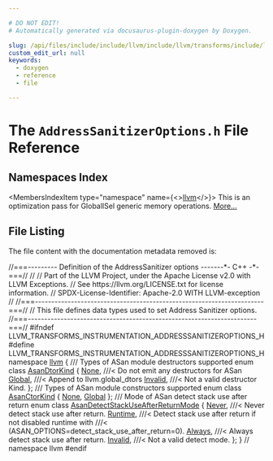 ```yaml
---

# DO NOT EDIT!
# Automatically generated via docusaurus-plugin-doxygen by Doxygen.

slug: /api/files/include/include/llvm/include/llvm/transforms/include/llvm/transforms/instrumentation/addresssanitizeroptions-h
custom_edit_url: null
keywords:
  - doxygen
  - reference
  - file

---
```





# The `AddressSanitizerOptions.h` File Reference

<DoxygenPage pluginConfig={pluginConfig}>



## Namespaces Index

<MembersIndex>

<MembersIndexItem
  type="namespace"
  name={<><a href="/docs/api/namespaces/llvm">llvm</a></>}>
This is an optimization pass for GlobalISel generic memory operations. <a href="/docs/api/namespaces/llvm/#details">More...</a>
</MembersIndexItem>

</MembersIndex>


## File Listing

The file content with the documentation metadata removed is:

<ProgramListing>

<Link id="l00001" /><CodeLine lineNumber="1"><Highlight kind="comment">//===--------- Definition of the AddressSanitizer options -------&#42;- C++ -&#42;-===//</Highlight><Highlight kind="normal"></Highlight></CodeLine>
<Link id="l00002" /><CodeLine lineNumber="2"><Highlight kind="normal"></Highlight><Highlight kind="comment">//</Highlight><Highlight kind="normal"></Highlight></CodeLine>
<Link id="l00003" /><CodeLine lineNumber="3"><Highlight kind="normal"></Highlight><Highlight kind="comment">// Part of the LLVM Project, under the Apache License v2.0 with LLVM Exceptions.</Highlight><Highlight kind="normal"></Highlight></CodeLine>
<Link id="l00004" /><CodeLine lineNumber="4"><Highlight kind="normal"></Highlight><Highlight kind="comment">// See https://llvm.org/LICENSE.txt for license information.</Highlight><Highlight kind="normal"></Highlight></CodeLine>
<Link id="l00005" /><CodeLine lineNumber="5"><Highlight kind="normal"></Highlight><Highlight kind="comment">// SPDX-License-Identifier: Apache-2.0 WITH LLVM-exception</Highlight><Highlight kind="normal"></Highlight></CodeLine>
<Link id="l00006" /><CodeLine lineNumber="6"><Highlight kind="normal"></Highlight><Highlight kind="comment">//</Highlight><Highlight kind="normal"></Highlight></CodeLine>
<Link id="l00007" /><CodeLine lineNumber="7"><Highlight kind="normal"></Highlight><Highlight kind="comment">//===----------------------------------------------------------------------===//</Highlight><Highlight kind="normal"></Highlight></CodeLine>
<Link id="l00008" /><CodeLine lineNumber="8"><Highlight kind="normal"></Highlight><Highlight kind="comment">// This file defines data types used to set Address Sanitizer options.</Highlight><Highlight kind="normal"></Highlight></CodeLine>
<Link id="l00009" /><CodeLine lineNumber="9"><Highlight kind="normal"></Highlight><Highlight kind="comment">//===----------------------------------------------------------------------===//</Highlight><Highlight kind="normal"></Highlight></CodeLine>
<Link id="l00010" /><CodeLine lineNumber="10"><Highlight kind="normal"></Highlight><Highlight kind="preprocessor">#ifndef LLVM&#95;TRANSFORMS&#95;INSTRUMENTATION&#95;ADDRESSSANITIZEROPTIONS&#95;H</Highlight><Highlight kind="normal"></Highlight></CodeLine>
<Link id="l00011" /><CodeLine lineNumber="11"><Highlight kind="normal"></Highlight><Highlight kind="preprocessor">#define LLVM&#95;TRANSFORMS&#95;INSTRUMENTATION&#95;ADDRESSSANITIZEROPTIONS&#95;H</Highlight><Highlight kind="normal"></Highlight></CodeLine>
<Link id="l00012" /><CodeLine lineNumber="12"><Highlight kind="normal"></Highlight></CodeLine>
<Link id="l00013" /><CodeLine lineNumber="13"><Highlight kind="normal"></Highlight><Highlight kind="keyword">namespace </Highlight><Highlight kind="normal"><a href="/docs/api/namespaces/llvm">llvm</a> &#123;</Highlight></CodeLine>
<Link id="l00014" /><CodeLine lineNumber="14"><Highlight kind="normal"></Highlight><Highlight kind="comment"></Highlight></CodeLine>
<Link id="l00015" /><CodeLine lineNumber="15"><Highlight kind="comment">/// Types of ASan module destructors supported</Highlight><Highlight kind="normal"></Highlight></CodeLine>
<Link id="l00016" /><CodeLine lineNumber="16" lineLink="/docs/api/namespaces/llvm/#a9aa6dce3613309b3509522a00d6569bf"><Highlight kind="normal"></Highlight><Highlight kind="keyword">enum class</Highlight><Highlight kind="normal"> <a href="/docs/api/namespaces/llvm/#a9aa6dce3613309b3509522a00d6569bf">AsanDtorKind</a> &#123;</Highlight></CodeLine>
<Link id="l00017" /><CodeLine lineNumber="17" lineLink="/docs/api/namespaces/llvm/#a9aa6dce3613309b3509522a00d6569bfa6adf97f83acf6453d4a6a4b1070f3754"><Highlight kind="normal">  <a href="/docs/api/namespaces/llvm/#a7a24c2247bd546fc56e2de6cfd04a3d7a116ebf2078ffd98178ffbdd2f544ebb7">None</a>,    </Highlight><Highlight kind="comment">///&lt; Do not emit any destructors for ASan</Highlight><Highlight kind="normal"></Highlight></CodeLine>
<Link id="l00018" /><CodeLine lineNumber="18" lineLink="/docs/api/namespaces/llvm/#a9aa6dce3613309b3509522a00d6569bfa4cc6684df7b4a92b1dec6fce3264fac8"><Highlight kind="normal">  <a href="/docs/api/namespaces/llvm/#a9aa6dce3613309b3509522a00d6569bfa4cc6684df7b4a92b1dec6fce3264fac8">Global</a>,  </Highlight><Highlight kind="comment">///&lt; Append to llvm.global&#95;dtors</Highlight><Highlight kind="normal"></Highlight></CodeLine>
<Link id="l00019" /><CodeLine lineNumber="19" lineLink="/docs/api/namespaces/llvm/#a9aa6dce3613309b3509522a00d6569bfa4bbb8f967da6d1a610596d7257179c2b"><Highlight kind="normal">  <a href="/docs/api/namespaces/llvm/#af59335be18fa802d111a646be658b7d0a68a576ae5bab85b26f5e5a947d3b41e8">Invalid</a>, </Highlight><Highlight kind="comment">///&lt; Not a valid destructor Kind.</Highlight><Highlight kind="normal"></Highlight></CodeLine>
<Link id="l00020" /><CodeLine lineNumber="20"><Highlight kind="normal">&#125;;</Highlight></CodeLine>
<Link id="l00021" /><CodeLine lineNumber="21"><Highlight kind="normal"></Highlight><Highlight kind="comment"></Highlight></CodeLine>
<Link id="l00022" /><CodeLine lineNumber="22"><Highlight kind="comment">/// Types of ASan module constructors supported</Highlight><Highlight kind="normal"></Highlight></CodeLine>
<Link id="l00023" /><CodeLine lineNumber="23" lineLink="/docs/api/namespaces/llvm/#ae42efdb5798a010a1c768129ea7ddf08"><Highlight kind="normal"></Highlight><Highlight kind="keyword">enum class</Highlight><Highlight kind="normal"> <a href="/docs/api/namespaces/llvm/#ae42efdb5798a010a1c768129ea7ddf08">AsanCtorKind</a> &#123;</Highlight></CodeLine>
<Link id="l00024" /><CodeLine lineNumber="24" lineLink="/docs/api/namespaces/llvm/#ae42efdb5798a010a1c768129ea7ddf08a6adf97f83acf6453d4a6a4b1070f3754"><Highlight kind="normal">  <a href="/docs/api/namespaces/llvm/#a7a24c2247bd546fc56e2de6cfd04a3d7a116ebf2078ffd98178ffbdd2f544ebb7">None</a>,</Highlight></CodeLine>
<Link id="l00025" /><CodeLine lineNumber="25" lineLink="/docs/api/namespaces/llvm/#ae42efdb5798a010a1c768129ea7ddf08a4cc6684df7b4a92b1dec6fce3264fac8"><Highlight kind="normal">  <a href="/docs/api/namespaces/llvm/#a9aa6dce3613309b3509522a00d6569bfa4cc6684df7b4a92b1dec6fce3264fac8">Global</a></Highlight></CodeLine>
<Link id="l00026" /><CodeLine lineNumber="26"><Highlight kind="normal">&#125;;</Highlight></CodeLine>
<Link id="l00027" /><CodeLine lineNumber="27"><Highlight kind="normal"></Highlight><Highlight kind="comment"></Highlight></CodeLine>
<Link id="l00028" /><CodeLine lineNumber="28"><Highlight kind="comment">/// Mode of ASan detect stack use after return</Highlight><Highlight kind="normal"></Highlight></CodeLine>
<Link id="l00029" /><CodeLine lineNumber="29" lineLink="/docs/api/namespaces/llvm/#a273ffd11c1ebf40fc70e3b22009adabd"><Highlight kind="normal"></Highlight><Highlight kind="keyword">enum class</Highlight><Highlight kind="normal"> <a href="/docs/api/namespaces/llvm/#a273ffd11c1ebf40fc70e3b22009adabd">AsanDetectStackUseAfterReturnMode</a> &#123;</Highlight></CodeLine>
<Link id="l00030" /><CodeLine lineNumber="30" lineLink="/docs/api/namespaces/llvm/#a273ffd11c1ebf40fc70e3b22009adabda6e7b34fa59e1bd229b207892956dc41c"><Highlight kind="normal">  <a href="/docs/api/namespaces/llvm/#a78637df2e0b9a5e2109af945b0baaf34a6e7b34fa59e1bd229b207892956dc41c">Never</a>,   </Highlight><Highlight kind="comment">///&lt; Never detect stack use after return.</Highlight><Highlight kind="normal"></Highlight></CodeLine>
<Link id="l00031" /><CodeLine lineNumber="31" lineLink="/docs/api/namespaces/llvm/#a273ffd11c1ebf40fc70e3b22009adabdabc366f2d0ba3d681e7a3899917c5d3de"><Highlight kind="normal">  <a href="/docs/api/namespaces/llvm/#a273ffd11c1ebf40fc70e3b22009adabdabc366f2d0ba3d681e7a3899917c5d3de">Runtime</a>, </Highlight><Highlight kind="comment">///&lt; Detect stack use after return if not disabled runtime with</Highlight><Highlight kind="comment"></Highlight></CodeLine>
<Link id="l00032" /><CodeLine lineNumber="32"><Highlight kind="comment">           ///&lt; (ASAN&#95;OPTIONS=detect&#95;stack&#95;use&#95;after&#95;return=0).</Highlight><Highlight kind="normal"></Highlight></CodeLine>
<Link id="l00033" /><CodeLine lineNumber="33" lineLink="/docs/api/namespaces/llvm/#a273ffd11c1ebf40fc70e3b22009adabda68eec46437c384d8dad18d5464ebc35c"><Highlight kind="normal">  <a href="/docs/api/namespaces/llvm/#a86a87fba6a15227ff4f33edd538e6d0fa68eec46437c384d8dad18d5464ebc35c">Always</a>,  </Highlight><Highlight kind="comment">///&lt; Always detect stack use after return.</Highlight><Highlight kind="normal"></Highlight></CodeLine>
<Link id="l00034" /><CodeLine lineNumber="34" lineLink="/docs/api/namespaces/llvm/#a273ffd11c1ebf40fc70e3b22009adabda4bbb8f967da6d1a610596d7257179c2b"><Highlight kind="normal">  <a href="/docs/api/namespaces/llvm/#af59335be18fa802d111a646be658b7d0a68a576ae5bab85b26f5e5a947d3b41e8">Invalid</a>, </Highlight><Highlight kind="comment">///&lt; Not a valid detect mode.</Highlight><Highlight kind="normal"></Highlight></CodeLine>
<Link id="l00035" /><CodeLine lineNumber="35"><Highlight kind="normal">&#125;;</Highlight></CodeLine>
<Link id="l00036" /><CodeLine lineNumber="36"><Highlight kind="normal"></Highlight></CodeLine>
<Link id="l00037" /><CodeLine lineNumber="37"><Highlight kind="normal">&#125; </Highlight><Highlight kind="comment">// namespace llvm</Highlight><Highlight kind="normal"></Highlight></CodeLine>
<Link id="l00038" /><CodeLine lineNumber="38"><Highlight kind="normal"></Highlight></CodeLine>
<Link id="l00039" /><CodeLine lineNumber="39"><Highlight kind="normal"></Highlight><Highlight kind="preprocessor">#endif</Highlight></CodeLine>

</ProgramListing>


</DoxygenPage>
